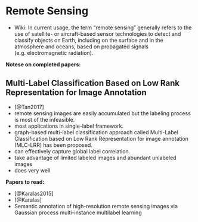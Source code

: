 # Remote Sensing

+ Wiki: In current usage, the term "remote sensing" generally refers to the use of satellite- or aircraft-based sensor technologies to detect and classify objects on Earth, including on the surface and in the atmosphere and oceans, based on propagated signals (e.g. electromagnetic radiation).

**Notese on completed papers:**

## Multi-Label Classification Based on Low Rank Representation for Image Annotation

+ [@Tan2017]
+ remote sensing images are easily accumulated but the labeling process is most of the infeasible.
+ most applications in single-label framework.
+ graph-based multi-label classification approach called Multi-Label Classification based on Low Rank Representation for image annotation (MLC-LRR) has been proposed.
+ can effectively capture global label correlation.
+ take advantage of limited labeled images and abundant unlabeled images
+ does very well



**Papers to read:**

+ [@Karalas2015]
+ [@Karalas]
+ Semantic annotation of high-resolution remote sensing images via Gaussian process multi-instance multilabel learning


